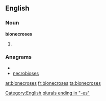==English==

===Noun===
'''bionecroses'''

# {{plural of|[[bionecrosis]]}}

===Anagrams===
* {{alphagram|bceeinoorss}}
* [[necrobioses#English|necrobioses]]


[[Category:English plurals ending in "-es"]]

[[ar:bionecroses]]
[[fr:bionecroses]]
[[ta:bionecroses]]